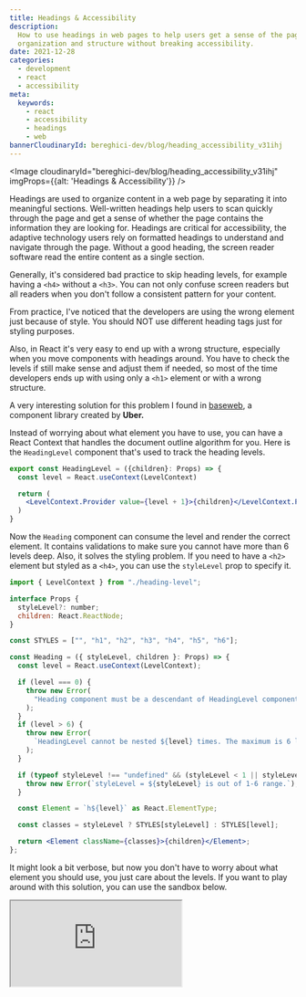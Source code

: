 ```yaml
---
title: Headings & Accessibility
description:
  How to use headings in web pages to help users get a sense of the page’s
  organization and structure without breaking accessibility.
date: 2021-12-28
categories:
  - development
  - react
  - accessibility
meta:
  keywords:
    - react
    - accessibility
    - headings
    - web
bannerCloudinaryId: bereghici-dev/blog/heading_accessibility_v31ihj
---
```


<Image
  cloudinaryId="bereghici-dev/blog/heading_accessibility_v31ihj"
  imgProps={{alt: 'Headings & Accessibility'}}
/>

Headings are used to organize content in a web page by separating it into
meaningful sections. Well-written headings help users to scan quickly through
the page and get a sense of whether the page contains the information they are
looking for. Headings are critical for accessibility, the adaptive technology
users rely on formatted headings to understand and navigate through the page.
Without a good heading, the screen reader software read the entire content as a
single section.

Generally, it's considered bad practice to skip heading levels, for example
having a `<h4>` without a `<h3>`. You can not only confuse screen readers but
all readers when you don't follow a consistent pattern for your content.

From practice, I've noticed that the developers are using the wrong element just
because of style. You should NOT use different heading tags just for styling
purposes.

Also, in React it's very easy to end up with a wrong structure, especially when
you move components with headings around. You have to check the levels if still
make sense and adjust them if needed, so most of the time developers ends up
with using only a `<h1>` element or with a wrong structure.

A very interesting solution for this problem I found in
[baseweb](https://github.com/uber/baseweb), a component library created by
**Uber.**

Instead of worrying about what element you have to use, you can have a React
Context that handles the document outline algorithm for you. Here is the
`HeadingLevel` component that's used to track the heading levels.

```jsx
export const HeadingLevel = ({children}: Props) => {
  const level = React.useContext(LevelContext)

  return (
    <LevelContext.Provider value={level + 1}>{children}</LevelContext.Provider>
  )
}
```

Now the `Heading` component can consume the level and render the correct
element. It contains validations to make sure you cannot have more than 6 levels
deep. Also, it solves the styling problem. If you need to have a `<h2>` element
but styled as a `<h4>`, you can use the `styleLevel` prop to specify it.

```jsx
import { LevelContext } from "./heading-level";

interface Props {
  styleLevel?: number;
  children: React.ReactNode;
}

const STYLES = ["", "h1", "h2", "h3", "h4", "h5", "h6"];

const Heading = ({ styleLevel, children }: Props) => {
  const level = React.useContext(LevelContext);

  if (level === 0) {
    throw new Error(
      "Heading component must be a descendant of HeadingLevel component."
    );
  }
  if (level > 6) {
    throw new Error(
      `HeadingLevel cannot be nested ${level} times. The maximum is 6 levels.`
    );
  }

  if (typeof styleLevel !== "undefined" && (styleLevel < 1 || styleLevel > 6)) {
    throw new Error(`styleLevel = ${styleLevel} is out of 1-6 range.`);
  }

  const Element = `h${level}` as React.ElementType;

  const classes = styleLevel ? STYLES[styleLevel] : STYLES[level];

  return <Element className={classes}>{children}</Element>;
};
```

It might look a bit verbose, but now you don't have to worry about what element
you should use, you just care about the levels. If you want to play around with
this solution, you can use the sandbox below.

<iframe
  src="https://codesandbox.io/embed/headings-accessibility-cf90z?autoresize=1&fontsize=12&hidenavigation=1&theme=dark&view=editor"
  style={{
    width: '100%',
    height: '500px',
    border: 0,
    borderRadius: '4px',
    overflow: 'hidden',
  }}
  title="headings-accessibility"
  allow="accelerometer; ambient-light-sensor; camera; encrypted-media; geolocation; gyroscope; hid; microphone; midi; payment; usb; vr; xr-spatial-tracking"
  sandbox="allow-forms allow-modals allow-popups allow-presentation allow-same-origin allow-scripts"
></iframe>
